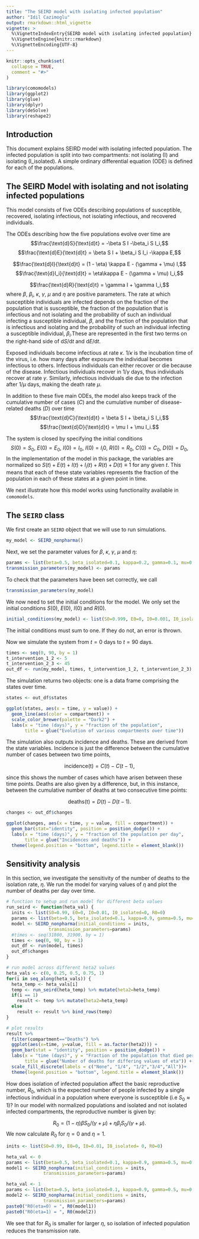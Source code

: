 ```yaml
---
title: "The SEIRD model with isolating infected population"
author: "Idil Cazimoglu"
output: rmarkdown::html_vignette
vignette: >
  %\VignetteIndexEntry{SEIRD model with isolating infected population}
  %\VignetteEngine{knitr::rmarkdown}
  %\VignetteEncoding{UTF-8}
--- 
```


```r
knitr::opts_chunk$set(
  collapse = TRUE,
  comment = "#>"
)
```

```r
library(comomodels)
library(ggplot2)
library(glue)
library(dplyr)
library(deSolve)
library(reshape2)
```

## Introduction
This document explains SEIRD model with isolating infected population. The infected population is split into two 
compartments: not isolating (I) and isolating (I_isolated). A simple ordinary differential equation (ODE) is defined for each of the populations.

## The SEIRD Model with isolating and not isolating infected populations
This model consists of five ODEs describing populations of susceptible,
recovered, isolating infectious, not isolating infectious, and recovered individuals.

The ODEs describing how the five populations evolve over time are
$$\frac{\text{d}S}{\text{d}t} = -\beta S I -\beta_i S I_i,$$
$$\frac{\text{d}E}{\text{d}t} = \beta S I + \beta_i S I_i -\kappa E,$$

$$\frac{\text{d}I}{\text{d}t} = (1 - \eta)  \kappa E - (\gamma + \mu) I,$$
$$\frac{\text{d}I_i}{\text{d}t} = \eta\kappa E - (\gamma + \mu) I_i,$$

$$\frac{\text{d}R}{\text{d}t} = \gamma I + \gamma  I_i,$$
where $\beta$, $\beta_i$, $\kappa$, $\gamma$, $\mu$ and $\eta$ are positive parameters.
The rate at which susceptible individuals are infected depends on the fraction
of the population that is susceptible, the fraction of the population that is
infectious and not isolating and the probability of such an individual infecting a
susceptible individual, $\beta$, and the fraction of the population that is
infectious and isolating and the probability of such an individual infecting a
susceptible individual, $\beta_i$.These are represented in the first two terms on the right-hand side of
$\text{d}S/ \text{d}t$ and $\text{d}E/ \text{d}t$.

Exposed individuals become infectious at rate $\kappa$. $1/ \kappa$ is
the incubation time of the virus, i.e. how many days after exposure the individual
becomes infectious to others. Infectious individuals can either recover or die
because of the disease. Infectious individuals recover in $1/ \gamma$
days, thus individuals recover at rate $\gamma$. Similarly, infectious
individuals die due to the infection after $1/ \mu$ days, making the death rate $\mu$.

In addition to these five main ODEs, the model also keeps track of the cumulative number 
of cases ($C$) and the cumulative number of disease-related deaths ($D$) over time
$$\frac{\text{d}C}{\text{d}t} = \beta S I + \beta_i S I_i,$$
$$\frac{\text{d}D}{\text{d}t} = \mu I + \mu I_i.$$

The system is closed by specifying the initial conditions
$$S(0) = S_0,\ E(0) = E_0,\ I(0) = I_0,\ I(0) = I_i0,\ R(0) = R_0,\ C(0) = C_0,\ D(0) = D_0,$$
In the implementation of the model in this package, the variables are normalized so 
$S(t) + E(t) + I(t) +I_i(t) + R(t) + D(t) \equiv 1$ for any given $t$. This means that each of these state variables represents the fraction of the population in each of these states at a given point in time.


We next illustrate how this model works using functionality available in `comomodels`.

## The `SEIRD` class

We first create an `SEIRD` object that we will use to run simulations.
```r
my_model <- SEIRD_nonpharma()
```

Next, we set the parameter values for $\beta$, $\kappa$, $\gamma$, $\mu$ and $\eta$:
```r
params <- list(beta=0.5, beta_isolated=0.1, kappa=0.2, gamma=0.1, mu=0.048, heta1=0, heta2=1)
transmission_parameters(my_model) <- params
```

To check that the parameters have been set correctly, we call
```r
transmission_parameters(my_model)
```

We now need to set the initial conditions for the model. We only set the initial conditions $S(0)$, $E(0)$, $I(0)$ and $R(0)$.
```r
initial_conditions(my_model) <- list(S0=0.999, E0=0, I0=0.001, I0_isolated=0, R0=0)
```
The initial conditions must sum to one. If they do not, an error is thrown.

Now we simulate the system from $t=0$ days to $t=90$ days.
```r
times <- seq(0, 90, by = 1)
t_intervention_1_2 <- 5
t_intervention_2_3 <- 45
out_df <- run(my_model, times, t_intervention_1_2, t_intervention_2_3)
```

The simulation returns two objects: one is a data frame comprising the states over time.
```r
states <- out_df$states

ggplot(states, aes(x = time, y = value)) +
  geom_line(aes(color = compartment)) +
  scale_color_brewer(palette = "Dark2") +
  labs(x = "time (days)", y = "fraction of the population",
       title = glue("Evolution of various compartments over time"))
```

The simulation also outputs incidence and deaths. These are derived from the state variables. Incidence is just the difference between the cumulative number of cases between two time points,

$$ \text{incidence(t)} = C(t) - C(t - 1),$$

since this shows the number of cases which have arisen between these time points. Deaths are also given by a difference, but, in this instance, between the cumulative number of deaths at two consecutive time points:

$$ \text{deaths(t)} = D(t) - D(t - 1).$$

```r
changes <- out_df$changes

ggplot(changes, aes(x = time, y = value, fill = compartment)) +
  geom_bar(stat="identity", position = position_dodge()) +
  labs(x = "time (days)", y = "fraction of the population per day",
       title = glue("Incidences and deaths")) +
  theme(legend.position = "bottom", legend.title = element_blank())

```

## Sensitivity analysis
In this section, we investigate the sensitivity of the number of deaths to the isolation rate, $\eta$. We run the model for varying values of $\eta$ and plot the number of deaths per day over time.
```r
# function to setup and run model for different beta values
run_seird <- function(heta_val) {
  inits <- list(S0=0.99, E0=0, I0=0.01, I0_isolated=0, R0=0)
  params <- list(beta=0.5, beta_isolated=0.1, kappa=0.9, gamma=0.5, mu=0.1, heta1=0, heta2=heta_val)
  model <- SEIRD_nonpharma(initial_conditions = inits,
                transmission_parameters=params)
  #times <- seq(31800, 31900, by = 1)
  times <- seq(0, 90, by = 1)
  out_df <- run(model, times)
  out_df$changes
}

# run model across different heta2 values
heta_vals <- c(0, 0.25, 0.5, 0.75, 1)
for(i in seq_along(heta_vals)) {
  heta_temp <- heta_vals[i]
  temp <- run_seird(heta_temp) %>% mutate(heta2=heta_temp)
  if(i == 1)
    result <- temp %>% mutate(heta2=heta_temp)
  else
    result <- result %>% bind_rows(temp)
}

# plot results
result %>% 
  filter(compartment=="Deaths") %>% 
  ggplot(aes(x=time, y=value, fill = as.factor(heta2))) +
  geom_bar(stat = "identity", position = position_dodge()) +
  labs(x = "time (days)", y = "Fraction of the population that died per day",
       title = glue("Number of deaths for differing values of eta")) + 
  scale_fill_discrete(labels = c("None", "1/4", "1/2","3/4","All"))+
  theme(legend.position = "bottom", legend.title = element_blank())

```

How does isolation of infected population affect the basic reproductive number, $R_0$, which is the expected number of people infected by a
single infectious individual in a population where everyone is susceptible (i.e $S_0 \approx 1$)? In our model with normalized populations and isolated and not isolated infected compartments, the reproductive number is given by:

$$R_0 = (1-\eta) \beta S_0/(\gamma + \mu) + \eta\beta_i S_0/(\gamma + \mu).$$
We now calculate $R_0$ for $\eta=0$ and $\eta=1$.
```r
inits <- list(S0=0.99, E0=0, I0=0.01, I0_isolated= 0, R0=0)

heta_val <- 0
params <- list(beta=0.5, beta_isolated=0.1, kappa=0.9, gamma=0.5, mu=0.1, heta=heta_val)
model1 <- SEIRD_nonpharma(initial_conditions = inits,
              transmission_parameters=params)

heta_val <- 1
params <- list(beta=0.5, beta_isolated=0.1, kappa=0.9, gamma=0.5, mu=0.1, heta=heta_val)
model2 <- SEIRD_nonpharma(initial_conditions = inits,
              transmission_parameters=params)
paste0("R0(eta=0) = ", R0(model1))
paste0("R0(eta=1) = ", R0(model2))
```

We see that for $R_0$ is smaller for larger $\eta$, so isolation of infected population reduces the transmission rate.
